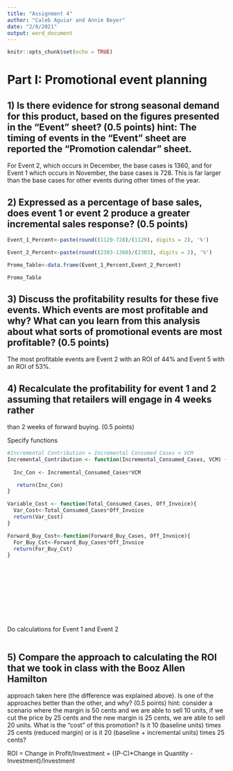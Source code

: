 ```yaml
---
title: "Assignment 4"
author: "Caleb Aguiar and Annie Beyer"
date: "2/8/2021"
output: word_document
---
```


```r
knitr::opts_chunk$set(echo = TRUE)
```

# Part I: Promotional event planning

## 1) Is there evidence for strong seasonal demand for this product, based on the figures presented in the “Event” sheet? (0.5 points) hint: The timing of events in the “Event” sheet are reported the “Promotion calendar” sheet.

For Event 2, which occurs in December, the base cases is 1360, and for Event 1 which occurs in November, the base cases is 728. This is far larger than the base cases for other events during other times of the year.

## 2) Expressed as a percentage of base sales, does event 1 or event 2 produce a greater incremental sales response? (0.5 points)

```r
Event_1_Percent<-paste(round((1129-728)/(1129), digits = 2), '%')

Event_2_Percent<-paste(round((2303-1360)/(2303), digits = 2), '%')

Promo_Table<-data.frame(Event_1_Percent,Event_2_Percent)

Promo_Table
```

## 3) Discuss the profitability results for these five events. Which events are most profitable and why? What can you learn from this analysis about what sorts of promotional events are most profitable? (0.5 points)


The most profitable events are Event 2 with an ROI of 44% and Event 5 with an ROI of 53%. 


## 4) Recalculate the profitability for event 1 and 2 assuming that retailers will engage in 4 weeks rather
than 2 weeks of forward buying. (0.5 points)

Specify functions

```r
#Incremental Contribution = Incremental Consumed Cases × VCM
Incremental_Contribution <- function(Incremental_Consumed_Cases, VCM) {
     
  Inc_Con <- Incremental_Consumed_Cases*VCM

   return(Inc_Con)
}

Variable_Cost <- function(Total_Consumed_Cases, Off_Invoice){
  Var_Cost<-Total_Consumed_Cases*Off_Invoice
  return(Var_Cost)
}

Forward_Buy_Cost<-function(Forward_Buy_Cases, Off_Invoice){
  For_Buy_Cst<-Forward_Buy_Cases*Off_Invoice
  return(For_Buy_Cst)
}












```

Do calculations for Event 1 and Event 2

```r




```




## 5) Compare the approach to calculating the ROI that we took in class with the Booz Allen Hamilton
approach taken here (the difference was explained above). Is one of the approaches better than the
other, and why? (0.5 points) hint: consider a scenario where the margin is 50 cents and we are able to
sell 10 units, if we cut the price by 25 cents and the new margin is 25 cents, we are able to sell 20 units.
What is the “cost” of this promotion? Is it 10 (baseline units) times 25 cents (reduced margin) or is it
20 (baseline + incremental units) times 25 cents?


ROI = Change in Profit/Investment = ((P-C)*Change in Quantity - Investment)/Investment
